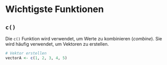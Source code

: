 # Wichtigste Funktionen

## `c()` {#sec-function-c}

Die `c()` Funktion wird verwendet, um Werte zu kombinieren (*combine*). Sie wird häufig verwendet, um Vektoren zu erstellen.

```r
# Vektor erstellen
vectorA <- c(1, 2, 3, 4, 5)
```
